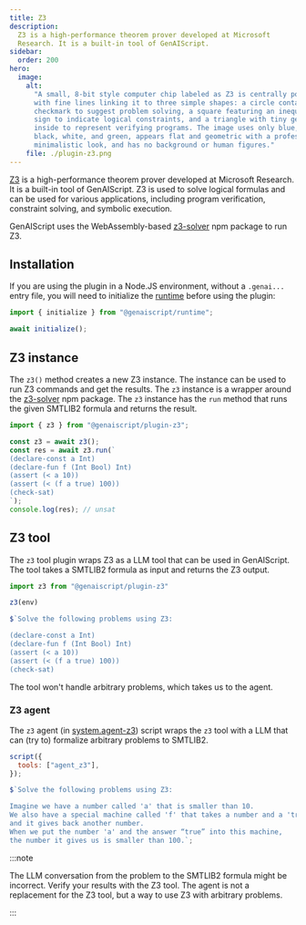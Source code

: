 ```yaml
---
title: Z3
description:
  Z3 is a high-performance theorem prover developed at Microsoft
  Research. It is a built-in tool of GenAIScript.
sidebar:
  order: 200
hero:
  image:
    alt:
      "A small, 8-bit style computer chip labeled as Z3 is centrally positioned,
      with fine lines linking it to three simple shapes: a circle containing a
      checkmark to suggest problem solving, a square featuring an inequality
      sign to indicate logical constraints, and a triangle with tiny gears
      inside to represent verifying programs. The image uses only blue, gray,
      black, white, and green, appears flat and geometric with a professional,
      minimalistic look, and has no background or human figures."
    file: ./plugin-z3.png
---
```



[Z3](https://microsoft.github.io/z3guide/) is a high-performance theorem prover developed at Microsoft Research. It is a built-in tool of GenAIScript. Z3 is used to solve logical formulas
and can be used for various applications, including program verification, constraint solving, and symbolic execution.

GenAIScript uses the WebAssembly-based [z3-solver](https://www.npmjs.com/package/z3-solver) npm package to run Z3.

## Installation

<PackageManagers pkg="@genaiscript/plugin-z3" dev />

If you are using the plugin in a Node.JS environment, without a `.genai...` entry file, you will need
to initialize the [runtime](/genaiscript/reference/runtime) before using the plugin:

```ts
import { initialize } from "@genaiscript/runtime";

await initialize();
```

## Z3 instance

The `z3()` method creates a new Z3 instance. The instance can be used to run Z3 commands and get the results.
The `z3` instance is a wrapper around the [z3-solver](https://www.npmjs.com/package/z3-solver) npm package.
The `z3` instance has the `run` method that runs the given SMTLIB2 formula and returns the result.

```js
import { z3 } from "@genaiscript/plugin-z3";

const z3 = await z3();
const res = await z3.run(`
(declare-const a Int)
(declare-fun f (Int Bool) Int)
(assert (< a 10))
(assert (< (f a true) 100))
(check-sat)
`);
console.log(res); // unsat
```

## Z3 tool

The `z3` tool plugin wraps Z3 as a LLM tool that can be used in GenAIScript.
The tool takes a SMTLIB2 formula as input and returns the Z3 output.

```js
import z3 from "@genaiscript/plugin-z3"

z3(env)

$`Solve the following problems using Z3:

(declare-const a Int)
(declare-fun f (Int Bool) Int)
(assert (< a 10))
(assert (< (f a true) 100))
(check-sat)
```

The tool won't handle arbitrary problems, which takes us to the agent.

### Z3 agent

The `z3` agent (in [system.agent-z3](/genaiscript/reference/scripts/system#systemagent_z3)) script wraps the `z3`
tool with a LLM that can (try to) formalize arbitrary problems to SMTLIB2.

```js
script({
  tools: ["agent_z3"],
});

$`Solve the following problems using Z3:

Imagine we have a number called 'a' that is smaller than 10. 
We also have a special machine called 'f' that takes a number and a 'true'/'false' answer, 
and it gives back another number. 
When we put the number 'a' and the answer “true” into this machine, 
the number it gives us is smaller than 100.`;
```

:::note

The LLM conversation from the problem to the SMTLIB2 formula might be incorrect.
Verify your results with the Z3 tool.
The agent is not a replacement for the Z3 tool, but a way to use Z3 with arbitrary problems.

:::
